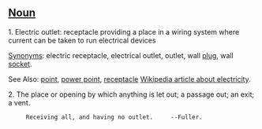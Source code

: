 ==[[Noun]]== 
1. Electric outlet: receptacle providing a place in a wiring system where current can be taken to run electrical devices  
 
[[Synonym]]s:  electric receptacle, electrical outlet, outlet, wall [[plug]], wall [[socket]]. 

See Also:   [[point]], [[power point]], [[receptacle]] [[w:electricity|Wikipedia article about electricity]].


2. The place or opening by which anything is let out; a passage
out; an exit; a vent.

      Receiving all, and having no outlet.     --Fuller.